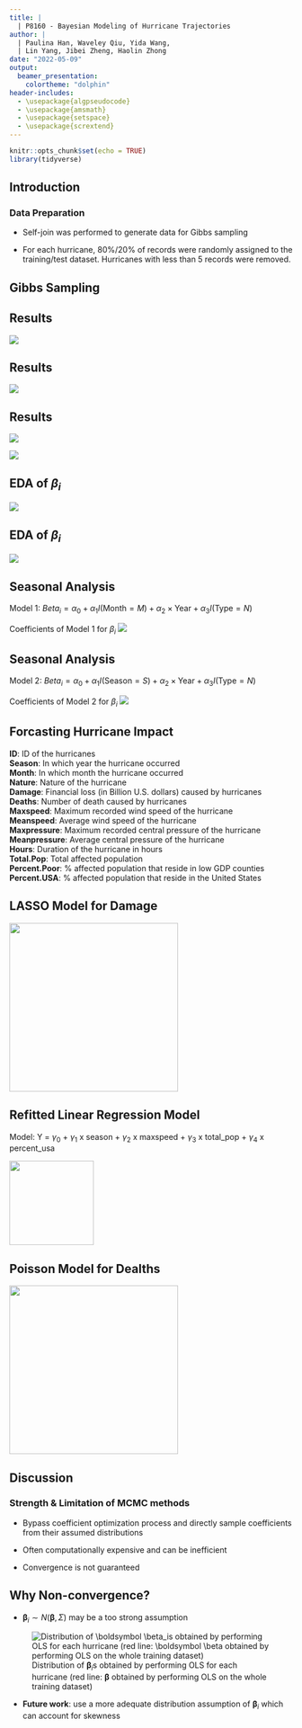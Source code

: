 ```yaml
---
title: |
  | P8160 - Bayesian Modeling of Hurricane Trajectories
author: |
  | Paulina Han, Waveley Qiu, Yida Wang,
  | Lin Yang, Jibei Zheng, Haolin Zhong
date: "2022-05-09"
output:
  beamer_presentation:
    colortheme: "dolphin"
header-includes:
  - \usepackage{algpseudocode}
  - \usepackage{amsmath}
  - \usepackage{setspace}
  - \usepackage{scrextend}
---
```


```r
knitr::opts_chunk$set(echo = TRUE)
library(tidyverse)
```

## Introduction

### Data Preparation

- Self-join was performed to generate data for Gibbs sampling

- For each hurricane, 80%/20% of records were randomly assigned to the training/test dataset. Hurricanes with less than 5 records were removed.

## Gibbs Sampling

\begin{addmargin}[2em]{1em}
\begin{spacing}{1.5}
\Large
\begin{algorithmic}
\State Initialize $\Theta_0 = ( \mathbf B_0, \boldsymbol{\mu}_0, \sigma_0^2, \Sigma_0) $
\For{iteration i = 1,2,...} 
    \State Sample $\mathbf B_i \sim \pi(\mathbf B|\boldsymbol{\mu}_{i-1}, \sigma_{i-1}^2, \Sigma_{i-1}, \mathbf Y) $
    \State Sample $\boldsymbol \mu_i \sim \pi(\boldsymbol \mu|\mathbf{B}_{i}, \sigma_{i-1}^2, \Sigma_{i-1}, \mathbf Y) $
    \State Sample $\sigma_i^2 \sim \pi(\sigma^2|\mathbf{B}_{i}, \boldsymbol \mu_i, \Sigma_{i-1}, \mathbf Y) $
    \State Sample $\Sigma_i \sim \pi(\Sigma|\mathbf{B}_{i}, \boldsymbol \mu_i, \sigma_i^2, \mathbf Y) $
\EndFor
\end{algorithmic}
\normalsize
\end{spacing} 
\end{addmargin}

## Results

![]("plots/beta.png")

## Results

![]("plots/mu.png")

## Results

![]("plots/sigmasq.png")

\vspace{5mm}

![]("plots/SIGMA2.png")

## EDA of $\beta_i$
![]("plots/p5_1.png")

## EDA of $\beta_i$
![]("plots/p5_2.png")

## Seasonal Analysis

Model 1: $Beta_{i} = \alpha_{0} + \alpha_{1}I(\textrm{Month} = M ) + \alpha_{2}\times \textrm{Year} + \alpha_{3}I(\textrm{Type} = N )$ 

Coefficients of Model 1 for $\beta_{i}$
![]("plots/p5_4.png")

## Seasonal Analysis
Model 2: $Beta_{i} = \alpha_{0} + \alpha_{1}I(\textrm{Season} = S ) + \alpha_{2}\times \textrm{Year} + \alpha_{3}I(\textrm{Type} = N )$ 

Coefficients of Model 2 for $\beta_{i}$
![]("plots/p5_3.png")



## Forcasting Hurricane Impact

**ID**: ID of the hurricanes\
**Season**: In which year the hurricane occurred\
**Month**: In which month the hurricane occurred\
**Nature**: Nature of the hurricane\
**Damage**: Financial loss (in Billion U.S. dollars) caused by hurricanes\
**Deaths**: Number of death caused by hurricanes\
**Maxspeed**: Maximum recorded wind speed of the hurricane\
**Meanspeed**: Average wind speed of the hurricane\
**Maxpressure**: Maximum recorded central pressure of the hurricane\
**Meanpressure**: Average central pressure of the hurricane\
**Hours**: Duration of the hurricane in hours\
**Total.Pop**:  Total affected population\
**Percent.Poor**: \% affected population that reside in low GDP counties\
**Percent.USA**:  \% affected population that reside in the United States 

## LASSO Model for Damage


\centering
![]("plots/LASSO_coefficients.png"){height=300}

## Refitted Linear Regression Model

Model:  Y = $\gamma_0$ + $\gamma_1$ x season + $\gamma_2$ x maxspeed + $\gamma_3$ x total\_pop + $\gamma_4$ x percent\_usa 

\vspace{5mm}

![]("plots/refitted_linearmodel.png"){height=150}

## Poisson Model for Dealths

![]("plots/Poisson_coefficients.png"){height=300}

## Discussion

### Strength & Limitation of MCMC methods

\vskip 10pt

- Bypass coefficient optimization process and directly sample coefficients from their assumed distributions

\vskip 10pt

- Often computationally expensive and can be inefficient

\vskip 10pt

- Convergence is not guaranteed

## Why Non-convergence?

- $\boldsymbol \beta_i \sim N(\boldsymbol \beta, \Sigma)$ may be a too strong assumption

![Distribution of $\boldsymbol \beta_i$s obtained by performing OLS for each hurricane (red line: $\boldsymbol \beta$ obtained by performing OLS on the whole training dataset)]("plots/discussion.png")

- **Future work**: use a more adequate distribution assumption of $\boldsymbol \beta_i$ which can account for skewness



